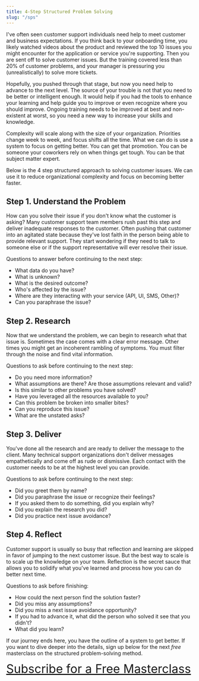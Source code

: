 ```yaml
---
title: 4-Step Structured Problem Solving
slug: "/sps"
---
```


I've often seen customer support individuals need help to meet customer and business expectations.  If you think back to your onboarding time, you likely watched videos about the product and reviewed the top 10 issues you might encounter for the application or service you're supporting.  Then you are sent off to solve customer issues.  But the training covered less than 20% of customer problems, and your manager is pressuring you (unrealistically) to solve more tickets.  

Hopefully, you pushed through that stage, but now you need help to advance to the next level.  The source of your trouble is not that you need to be better or intelligent enough.  It would help if you had the tools to enhance your learning and help guide you to improve or even recognize where you should improve.  Ongoing training needs to be improved at best and non-existent at worst, so you need a new way to increase your skills and knowledge.

Complexity will scale along with the size of your organization.  Priorities change week to week, and focus shifts all the time.  What we can do is use a system to focus on getting better.  You can get that promotion.  You can be someone your coworkers rely on when things get tough.  You can be that subject matter expert.  

Below is the 4 step structured approach to solving customer issues.  We can use it to reduce organizational complexity and focus on becoming better faster.

## Step 1.  Understand the Problem

How can you solve their issue if you don't know what the customer is asking?  Many customer support team members rush past this step and deliver inadequate responses to the customer.  Often pushing that customer into an agitated state because they've lost faith in the person being able to provide relevant support.  They start wondering if they need to talk to someone else or if the support representative will ever resolve their issue.

Questions to answer before continuing to the next step:

* What data do you have?
* What is unknown?
* What is the desired outcome?
* Who's affected by the issue?
* Where are they interacting with your service (API, UI, SMS, Other)?
* Can you paraphrase the issue?

## Step 2.  Research

Now that we understand the problem, we can begin to research what that issue is.  Sometimes the case comes with a clear error message.  Other times you might get an incoherent rambling of symptoms.  You must filter through the noise and find vital information.

Questions to ask before continuing to the next step:

* Do you need more information?
* What assumptions are there?  Are those assumptions relevant and valid?
* Is this similar to other problems you have solved?
* Have you leveraged all the resources available to you?
* Can this problem be broken into smaller bites?
* Can you reproduce this issue?
* What are the unstated asks?


## Step 3.  Deliver

You've done all the research and are ready to deliver the message to the client.  Many technical support organizations don't deliver messages empathetically and come off as rude or dismissive.  Each contact with the customer needs to be at the highest level you can provide.

Questions to ask before continuing to the next step:

* Did you greet them by name?
* Did you paraphrase the issue or recognize their feelings?
* If you asked them to do something, did you explain why?
* Did you explain the research you did?
* Did you practice next issue avoidance?

## Step 4.  Reflect

Customer support is usually so busy that reflection and learning are skipped in favor of jumping to the next customer issue.  But the best way to scale is to scale up the knowledge on your team.  Reflection is the secret sauce that allows you to solidify what you've learned and process how you can do better next time.

Questions to ask before finishing:

* How could the next person find the solution faster?
* Did you miss any assumptions?
* Did you miss a next issue avoidance opportunity?
* If you had to advance it, what did the person who solved it see that you didn't?
* What did you learn?


If our journey ends here, you have the outline of a system to get better.  If you want to dive deeper into the details, sign up below for the next _free_ masterclass on the structured problem-solving method.

<a href="http://eepurl.com/ij4QkL" target="_blank" style="font-size: 32px">Subscribe for a Free Masterclass</a>
